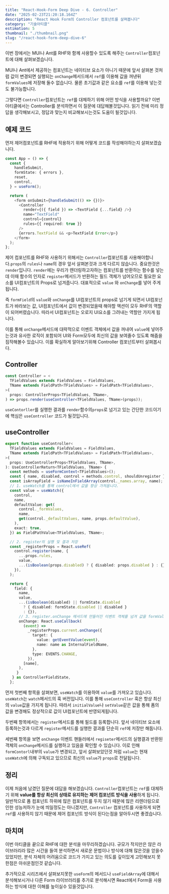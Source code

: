 ```yaml
---
title: "React-Hook-Form Deep Dive - 6. Controller"
date: "2025-02-23T21:20:18.164Z"
description: "React Hook Form의 Controller 컴포넌트를 살펴봅니다"
category: "기술아티클"
estimation: 5
thumbnail: "./thumbnail.png"
slug: "/react-hook-form-deep-dive-6"
---
```


이번 장에서는 MUI나 Ant를 RHF와 함께 사용할수 있도록 해주는 `Controller`컴포넌트에 대해 살펴보겠습니다. 

MUI나 Ant에서 제공하는 컴포넌트는 네이티브 요소가 아니기 때문에 앞서 살펴본 것처럼 값이 변경되면 실행되는 `onChange`메서드에서 `ref`를 이용해 값을 꺼낸뒤 `formValues`에 저장해 둘수 없습니다. 물론 초기값과 같은 요소를 `ref`를 이용해 넣는것도 불가능합니다.

그렇다면 `Controller`컴포넌트는 `ref`를 대체하기 위해 어떤 방식을 사용할까요? 이번 아티클에서는 Controller를 분석하면서 이 질문에 대답해볼것입니다. 읽기 전에 미리 정답을 생각해보시고, 정답과 맞는지 비교해보시는것도 도움이 될것입니다.

## 예제 코드
먼저 제어컴포넌트를 RHF에 적용하기 위해 어떻게 코드를 작성해야하는지 살펴보겠습니다.
```typescript
const App = () => {
  const {
    handleSubmit,
    formState: { errors },
    reset,
    control,
  } = useForm();

  return (
    <form onSubmit={handleSubmit(() => {})}>
      <Controller
        render={({ field }) => <TextField {...field} />}
        name="TextField"
        control={control}
        rules={{ required: true }}
      />
      {errors.TextField && <p>TextField Error</p>}
    </form>
  );
};
```
제어 컴포넌트를 RHF와 사용하기 위해서는 `Controller`컴포넌트를 사용해야합니다.`props`의 `rules`나 `name`의 경우 앞서 살펴본것과 크게 다르지 않습니다. 중요한것은 `render`입니다. `render`에는 우리가 렌더링하고자하는 컴포넌트를 반환하는 함수를 넣는데 이때 함수의 인자로 `register`메서드가 반환하는 필드 객체가 넘어오므로 필요한 요소를 UI컴포넌트의 Props로 넘겨줍니다. 대표적으로 `value` 와 `onChange`를 넣어 주게됩니다. 

즉 `formField`의 `value`와 `onChange`를 UI컴포넌트의 props로 넘기게 되면서 UI컴포넌트가 바라보는 값, UI컴포넌트에서 값이 변경되었을때 해야할 액션이 모두 RHF의 역할이 되어버렸습니다. 따라서 UI컴포넌트는 오로지 UI요소를 그려내는 역할만 가지게 됩니다.

이를 통해 `onChange`메서드에 대략적으로 이벤트 객체에서 값을 꺼내여 `value`에 넣어주는것과 유사한 로직이 포함되어 UI와 Form모두에 최신의 값을 보여줄수 있도록 해줌을 짐작해볼수 있습니다. 이를 확실하게 알아보기위해 Controller 컴포넌트부터 살펴봅시다.

## Controller
```typescript
const Controller = <
  TFieldValues extends FieldValues = FieldValues,
  TName extends FieldPath<TFieldValues> = FieldPath<TFieldValues>,
>(
  props: ControllerProps<TFieldValues, TName>,
) => props.render(useController<TFieldValues, TName>(props));
```
`useContorller`를 실행한 결과를 `render`함수의`props`로 넘기고 있는 간단한 코드이기에 핵심은 `useController` 코드가 될것입니다.

## useController
```typescript
export function useController<
  TFieldValues extends FieldValues = FieldValues,
  TName extends FieldPath<TFieldValues> = FieldPath<TFieldValues>,
>(
  props: UseControllerProps<TFieldValues, TName>,
): UseControllerReturn<TFieldValues, TName> {
  const methods = useFormContext<TFieldValues>();
  const { name, disabled, control = methods.control, shouldUnregister } = props;
  const isArrayField = isNameInFieldArray(control._names.array, name);
  // 1. useWatch를 통해 control에서 값을 항상 가져옵니다.
  const value = useWatch({
    control,
    name,
    defaultValue: get(
      control._formValues,
      name,
      get(control._defaultValues, name, props.defaultValue),
    ),
    exact: true,
  }) as FieldPathValue<TFieldValues, TName>;

  // 2. register의 실행 및 결과 저장
  const _registerProps = React.useRef(
    control.register(name, {
      ...props.rules,
      value,
      ...(isBoolean(props.disabled) ? { disabled: props.disabled } : {}),
    }),
  );

  return {
    field: {
      name,
      value,
      ...(isBoolean(disabled) || formState.disabled
        ? { disabled: formState.disabled || disabled }
        : {}),
      // 3. register.onChange 메서드에 만들어진 이벤트 객체를 넘겨 값을 formValue에 저장하도록함
      onChange: React.useCallback(
        (event) =>
          _registerProps.current.onChange({
            target: {
              value: getEventValue(event),
              name: name as InternalFieldName,
            },
            type: EVENTS.CHANGE,
          }),
        [name],
      ),
     }
   } as ControllerFieldState,
  };
```
먼저 첫번째 항목을 살펴보면, `useWatch`를 이용하여 `value`를 가져오고 있습니다. `useWatch`는 `watch`메서드의 훅 버전입니다. 이를 통해 `useController` 훅은 항상 최신의 `value`값을 가지게 됩니다. 따라서  `initialValue`나 `setValue`같은 값을 통해 폼의 값을 변경해도 정상적으로 값이 UI컴포넌트에 반영되게됩니다.

두번째 항목에서는 `register`메서드를 통해 필드를 등록합니다. 앞서 네이티브 요소에 등록하는것과 다르게  `register`메서드를 실행한 결과를 단순히 `ref`에 저장만 해둡니다. 

세번째 항목을 보면 `onChange` 이벤트 핸들러에서 `regiseter`메서드의 실행결과 반환된 객체의 `onChange`메서드를 실행하고 있음을 확인할 수 있습니다. 이로 인해 `formContorl`내부의 `value`가 변경되고, 앞서 살펴보았던것 처럼 `value`는 현재 `useWatch`에 의해 구독되고 있으므로 최신의 `value`가 `props`로 전달됩니다.

## 정리
이제 처음에 남겼던 질문에 대답을 해보겠습니다. `Controller`컴포넌트는 `ref`를 대체하기 위해 **value를 항상 최신의 상태로 유지하는 제어 컴포넌트 방식을 사용**하게 됩니다. 일반적으로 폼 컴포넌트 하위에 많은 컴포넌트를 두지 않기 때문에 많은 리렌더링으로 인한 성능저하가 눈에 띄일정도는 아니겠지만, `Controller` 컴포넌트를 사용하게 되면 `ref`를 사용하지 않기 때문에 제어 컴포넌트 방식이 된다는점을 알아두시면 좋겠습니다.

## 마치며
이번 아티클을 끝으로 RHF에 대한 분석을 마무리하겠습니다. 규모가 작지만은 않은 라이브러리라 많은 시간을 들여 분석하면서 새로운 문법이나 방식에 대해 많은것을 얻을수 있었지만, 분석 자체의 어려움으로 코드가 가지고 있는 의도를 깊이있게 고민해보지 못한점은 아쉬운점인것 같습니다.

추가적으로 시리즈에서 살펴보지못한 `useForm`의 메서드나 `useFieldArray`에 대해서 분석해보시거나 다른 Form 라이브러리를 추가로 분석해시면 React에서 Form을 사용하는 방식에 대한 이해를 높이실수 있을것입니다.